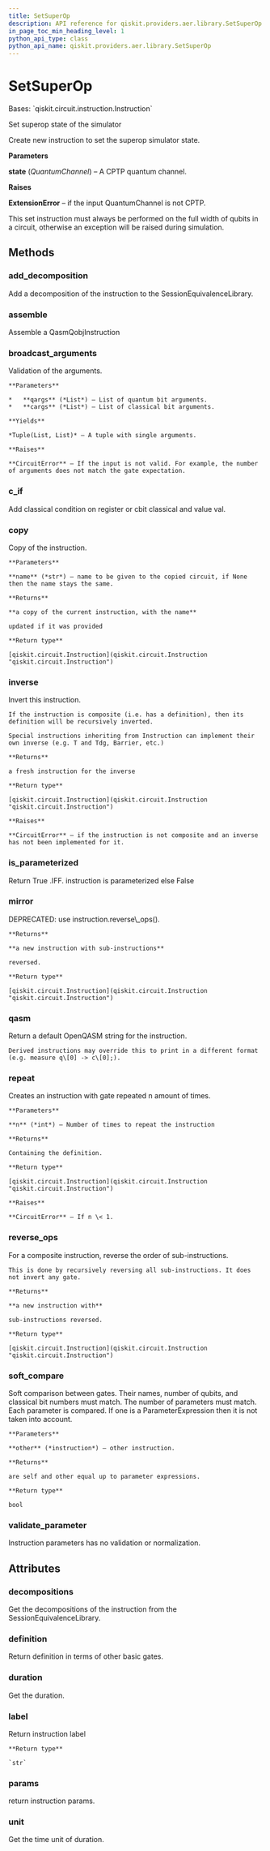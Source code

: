 ```yaml
---
title: SetSuperOp
description: API reference for qiskit.providers.aer.library.SetSuperOp
in_page_toc_min_heading_level: 1
python_api_type: class
python_api_name: qiskit.providers.aer.library.SetSuperOp
---
```


# SetSuperOp

<Class id="qiskit.providers.aer.library.SetSuperOp" isDedicatedPage={true} github="https://github.com/qiskit/qiskit-aer/tree/stable/0.8/qiskit/providers/aer/library/set_instructions/set_superop.py" signature="SetSuperOp(state)">
  Bases: `qiskit.circuit.instruction.Instruction`

  Set superop state of the simulator

  Create new instruction to set the superop simulator state.

  **Parameters**

  **state** (*QuantumChannel*) – A CPTP quantum channel.

  **Raises**

  **ExtensionError** – if the input QuantumChannel is not CPTP.

  <Admonition title="Note" type="note">
    This set instruction must always be performed on the full width of qubits in a circuit, otherwise an exception will be raised during simulation.
  </Admonition>

  ## Methods

  ### add\_decomposition

  <Function id="qiskit.providers.aer.library.SetSuperOp.add_decomposition" name="add_decomposition" signature="SetSuperOp.add_decomposition(decomposition)">
    Add a decomposition of the instruction to the SessionEquivalenceLibrary.
  </Function>

  ### assemble

  <Function id="qiskit.providers.aer.library.SetSuperOp.assemble" name="assemble" signature="SetSuperOp.assemble()">
    Assemble a QasmQobjInstruction
  </Function>

  ### broadcast\_arguments

  <Function id="qiskit.providers.aer.library.SetSuperOp.broadcast_arguments" name="broadcast_arguments" signature="SetSuperOp.broadcast_arguments(qargs, cargs)">
    Validation of the arguments.

    **Parameters**

    *   **qargs** (*List*) – List of quantum bit arguments.
    *   **cargs** (*List*) – List of classical bit arguments.

    **Yields**

    *Tuple(List, List)* – A tuple with single arguments.

    **Raises**

    **CircuitError** – If the input is not valid. For example, the number of arguments does not match the gate expectation.
  </Function>

  ### c\_if

  <Function id="qiskit.providers.aer.library.SetSuperOp.c_if" name="c_if" signature="SetSuperOp.c_if(classical, val)">
    Add classical condition on register or cbit classical and value val.
  </Function>

  ### copy

  <Function id="qiskit.providers.aer.library.SetSuperOp.copy" name="copy" signature="SetSuperOp.copy(name=None)">
    Copy of the instruction.

    **Parameters**

    **name** (*str*) – name to be given to the copied circuit, if None then the name stays the same.

    **Returns**

    **a copy of the current instruction, with the name**

    updated if it was provided

    **Return type**

    [qiskit.circuit.Instruction](qiskit.circuit.Instruction "qiskit.circuit.Instruction")
  </Function>

  ### inverse

  <Function id="qiskit.providers.aer.library.SetSuperOp.inverse" name="inverse" signature="SetSuperOp.inverse()">
    Invert this instruction.

    If the instruction is composite (i.e. has a definition), then its definition will be recursively inverted.

    Special instructions inheriting from Instruction can implement their own inverse (e.g. T and Tdg, Barrier, etc.)

    **Returns**

    a fresh instruction for the inverse

    **Return type**

    [qiskit.circuit.Instruction](qiskit.circuit.Instruction "qiskit.circuit.Instruction")

    **Raises**

    **CircuitError** – if the instruction is not composite and an inverse has not been implemented for it.
  </Function>

  ### is\_parameterized

  <Function id="qiskit.providers.aer.library.SetSuperOp.is_parameterized" name="is_parameterized" signature="SetSuperOp.is_parameterized()">
    Return True .IFF. instruction is parameterized else False
  </Function>

  ### mirror

  <Function id="qiskit.providers.aer.library.SetSuperOp.mirror" name="mirror" signature="SetSuperOp.mirror()">
    DEPRECATED: use instruction.reverse\_ops().

    **Returns**

    **a new instruction with sub-instructions**

    reversed.

    **Return type**

    [qiskit.circuit.Instruction](qiskit.circuit.Instruction "qiskit.circuit.Instruction")
  </Function>

  ### qasm

  <Function id="qiskit.providers.aer.library.SetSuperOp.qasm" name="qasm" signature="SetSuperOp.qasm()">
    Return a default OpenQASM string for the instruction.

    Derived instructions may override this to print in a different format (e.g. measure q\[0] -> c\[0];).
  </Function>

  ### repeat

  <Function id="qiskit.providers.aer.library.SetSuperOp.repeat" name="repeat" signature="SetSuperOp.repeat(n)">
    Creates an instruction with gate repeated n amount of times.

    **Parameters**

    **n** (*int*) – Number of times to repeat the instruction

    **Returns**

    Containing the definition.

    **Return type**

    [qiskit.circuit.Instruction](qiskit.circuit.Instruction "qiskit.circuit.Instruction")

    **Raises**

    **CircuitError** – If n \< 1.
  </Function>

  ### reverse\_ops

  <Function id="qiskit.providers.aer.library.SetSuperOp.reverse_ops" name="reverse_ops" signature="SetSuperOp.reverse_ops()">
    For a composite instruction, reverse the order of sub-instructions.

    This is done by recursively reversing all sub-instructions. It does not invert any gate.

    **Returns**

    **a new instruction with**

    sub-instructions reversed.

    **Return type**

    [qiskit.circuit.Instruction](qiskit.circuit.Instruction "qiskit.circuit.Instruction")
  </Function>

  ### soft\_compare

  <Function id="qiskit.providers.aer.library.SetSuperOp.soft_compare" name="soft_compare" signature="SetSuperOp.soft_compare(other)">
    Soft comparison between gates. Their names, number of qubits, and classical bit numbers must match. The number of parameters must match. Each parameter is compared. If one is a ParameterExpression then it is not taken into account.

    **Parameters**

    **other** (*instruction*) – other instruction.

    **Returns**

    are self and other equal up to parameter expressions.

    **Return type**

    bool
  </Function>

  ### validate\_parameter

  <Function id="qiskit.providers.aer.library.SetSuperOp.validate_parameter" name="validate_parameter" signature="SetSuperOp.validate_parameter(parameter)">
    Instruction parameters has no validation or normalization.
  </Function>

  ## Attributes

  ### decompositions

  <Attribute id="qiskit.providers.aer.library.SetSuperOp.decompositions" name="decompositions">
    Get the decompositions of the instruction from the SessionEquivalenceLibrary.
  </Attribute>

  ### definition

  <Attribute id="qiskit.providers.aer.library.SetSuperOp.definition" name="definition">
    Return definition in terms of other basic gates.
  </Attribute>

  ### duration

  <Attribute id="qiskit.providers.aer.library.SetSuperOp.duration" name="duration">
    Get the duration.
  </Attribute>

  ### label

  <Attribute id="qiskit.providers.aer.library.SetSuperOp.label" name="label">
    Return instruction label

    **Return type**

    `str`
  </Attribute>

  ### params

  <Attribute id="qiskit.providers.aer.library.SetSuperOp.params" name="params">
    return instruction params.
  </Attribute>

  ### unit

  <Attribute id="qiskit.providers.aer.library.SetSuperOp.unit" name="unit">
    Get the time unit of duration.
  </Attribute>
</Class>

